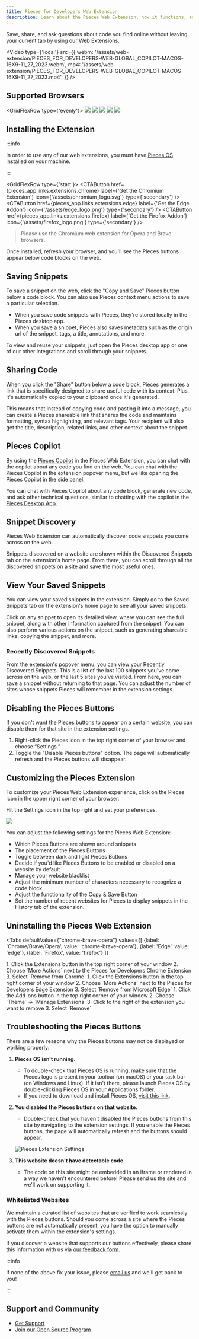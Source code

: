```yaml
---
title: Pieces for Developers Web Extension
description: Learn about the Pieces Web Extension, how it functions, and what all you can do with this powerful extension.
---
```



Save, share, and ask questions about code you find online without leaving your current tab by using our Web Extensions.

<Video
  type={'local'}
  src={{
    webm: '/assets/web-extension/PIECES_FOR_DEVELOPERS-WEB-GLOBAL_COPILOT-MACOS-16X9-11_27_2023.webm',
    mp4: '/assets/web-extension/PIECES_FOR_DEVELOPERS-WEB-GLOBAL_COPILOT-MACOS-16X9-11_27_2023.mp4',
  }}
/>

## Supported Browsers

<GridFlexRow type={'evenly'}>
  <a href={pieces_app.links.extensions.chrome}>
    <Image width={70} src="/assets/chrome_logo.png" />
  </a>
  <a href={pieces_app.links.extensions.chrome}>
    <Image width={60} src="/assets/brave_logo.png" />
  </a>
  <a href={pieces_app.links.extensions.chrome}>
    <Image width={70} src="/assets/opera_logo.png" />
  </a>
  <a href={pieces_app.links.extensions.edge}>
    <Image width={70} src="/assets/edge_logo.png" />
  </a>
  <a href={pieces_app.links.extensions.firefox}>
    <Image width={70} src="/assets/firefox_logo.png" />
  </a>
</GridFlexRow>

## Installing the Extension

:::info

In order to use any of our web extensions, you must have <a target="blank" href="/installation-getting-started/what-am-i-installing#what-is-pieces-os">Pieces OS</a> installed on your machine.

:::

<GridFlexRow type={'start'}>
  <CTAButton
    href={pieces_app.links.extensions.chrome}
    label={'Get the Chromium Extension'}
    icon={'/assets/chromium_logo.svg'}
    type={'secondary'}
  />
  <CTAButton
    href={pieces_app.links.extensions.edge}
    label={'Get the Edge Addon'}
    icon={'/assets/edge_logo.png'}
    type={'secondary'}
  />
  <CTAButton
    href={pieces_app.links.extensions.firefox}
    label={'Get the Firefox Addon'}
    icon={'/assets/firefox_logo.png'}
    type={'secondary'}
  />
</GridFlexRow>

<MiniSpacer />

> Please use the Chromium web extension for Opera and Brave browsers.

Once installed, refresh your browser, and you'll see the Pieces buttons appear below code blocks on the web.

## Saving Snippets
To save a snippet on the web, click the "Copy and Save" Pieces button below a code block. You can also use Pieces context menu actions to save a particular selection.

- When you save code snippets with Pieces, they're stored locally in the Pieces desktop app.
- When you save a snippet, Pieces also saves metadata such as the origin url of the snippet, tags, a title, annotations, and more.

To view and reuse your snippets, just open the Pieces desktop app or one of our other integrations and scroll through your snippets.

## Sharing Code
When you click the "Share" button below a code block, Pieces generates a link that is specifically designed to share useful code with its context. Plus, it's automatically copied to your clipboard once it's generated.

This means that instead of copying code and pasting it into a message, you can create a Pieces shareable link that shares the code and maintains formatting, syntax highlighting, and relevant tags. Your recipient will also get the title, description, related links, and other context about the snippet.

## Pieces Copilot
By using the [Pieces Copilot](/features/pieces-copilot) in the Pieces Web Extension, you can chat with the copilot about any code you find on the web. You can chat with the Pieces Copilot in the extension popover menu, but we like opening the Pieces Copilot in the side panel.

You can chat with Pieces Copilot about any code block, generate new code, and ask other technical questions, similar to chatting with the copilot in the [Pieces Desktop App](/installation-getting-started/what-am-i-installing).

## Snippet Discovery
Pieces Web Extension can automatically discover code snippets you come across on the web.

Snippets discovered on a website are shown within the Discovered Snippets tab on the extension's home page. From there, you can scroll through all the discovered snippets on a site and save the most useful ones.

## View Your Saved Snippets
You can view your saved snippets in the extension. Simply go to the Saved Snippets tab on the extension's home page to see all your saved snippets.

Click on any snippet to open its detailed view, where you can see the full snippet, along with other information captured from the snippet. You can also perform various actions on the snippet, such as generating shareable links, copying the snippet, and more.

### Recently Discovered Snippets
From the extension's popover menu, you can view your Recently Discovered Snippets. This is a list of the last 100 snippets you've come across on the web, or the last 5 sites you've visited. From here, you can save a snippet without returning to that page. You can adjust the number of sites whose snippets Pieces will remember in the extension settings.

## Disabling the Pieces Buttons
If you don't want the Pieces buttons to appear on a certain website, you can disable them for that site in the extension settings.

1. Right-click the Pieces icon in the top right corner of your browser and choose “Settings.”
2. Toggle the "Disable Pieces buttons" option. The page will automatically refresh and the Pieces buttons will disappear.

## Customizing the Pieces Extension

To customize your Pieces Web Extension experience, click on the Pieces icon in the upper right corner of your browser.

Hit the Settings icon in the top right and set your preferences.

![](/assets/theme_for_chrome.png)

You can adjust the following settings for the Pieces Web Extension:
- Which Pieces Buttons are shown around snippets
- The placement of the Pieces Buttons
- Toggle between dark and light Pieces Buttons
- Decide if you'd like Pieces Buttons to be enabled or disabled on a website by default
- Manage your website blacklist
- Adjust the minimum number of characters necessary to recognize a code block
- Adjust the functionality of the Copy & Save Button
- Set the number of recent websites for Pieces to display snippets in the History tab of the extension.

## Uninstalling the Pieces Web Extension

<Tabs
  defaultValue={"chrome-brave-opera"}
  values={[
    {label: 'Chrome/Brave/Opera', value: 'chrome-brave-opera'},
    {label: 'Edge', value: 'edge'},
    {label: 'Firefox', value: 'firefox'}
  ]}
>
  <TabItem value="chrome-brave-opera">
    1. Click the Extensions button in the top right corner of your window
    2. Choose `More Actions` next to the Pieces for Developers Chrome Extension
    3. Select `Remove from Chrome`
  </TabItem>
  <TabItem value="edge">
    1. Click the Extensions button in the top right corner of your window
    2. Choose `More Actions` next to the Pieces for Developers Edge Extension
    3. Select `Remove from Microsoft Edge`
  </TabItem>
  <TabItem value="firefox">
    1. Click the Add-ons button in the top right corner of your window
    2. Choose `Theme` → `Manage Extensions`
    3. Click to the right of the extension you want to remove
    3. Select `Remove`
  </TabItem>
</Tabs>

## Troubleshooting the Pieces Buttons
There are a few reasons why the Pieces buttons may not be displayed or working properly:

1. **Pieces OS isn't running.**
    - To double-check that Pieces OS is running, make sure that the Pieces logo is present in your toolbar (on macOS) or your task bar (on Windows and Linux). If it isn't there, please launch Pieces OS by double-clicking Pieces OS in your Applications folder.
    - If you need to download and install Pieces OS, <a target="_blank" href="/installation-getting-started/what-am-i-installing">visit this link</a>.

2. **You disabled the Pieces buttons on that website.**
    - Double-check that you haven't disabled the Pieces buttons from this site by navigating to the extension settings. If you enable the Pieces buttons, the page will automatically refresh and the buttons should appear.

    ![Pieces Extension Settings](/assets/settings_for_chrome.png)

3. **This website doesn't have detectable code.**
    - The code on this site might be embedded in an iframe or rendered in a way we haven't encountered before! Please send us the site and we'll work on supporting it.

### Whitelisted Websites
We maintain a curated list of websites that are verified to work seamlessly with the Pieces buttons. Should you come across a site where the Pieces buttons are not automatically present, you have the option to manually activate them within the extension's settings.

If you discover a website that supports our buttons effectively, please share this information with us via [our feedback form](https://getpieces.typeform.com/web-extension).

:::info

If none of the above fix your issue, please <a target="_blank" href={pieces_app.links.socials.support_email}>email us</a> and we'll get back to you!

:::

##  Support and Community

- [Get Support](/support)
- [Join our Open Source Program](https://github.com/pieces-app/opensource)
